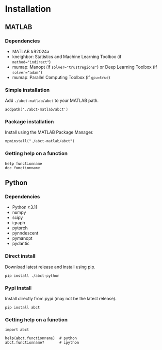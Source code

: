 # Installation

## MATLAB

### Dependencies

- MATLAB ≥R2024a
- kneighbor: Statistics and Machine Learning Toolbox (if `method="indirect"`)
- mumap: Manopt (if `solver="trustregions"`) or Deep Learning Toolbox (if `solver="adam"`)
- mumap: Parallel Computing Toolbox (if `gpu=true`)

### Simple installation

Add `./abct-matlab/abct` to your MATLAB path.
```
addpath('./abct-matlab/abct')
```

### Package installation

Install using the MATLAB Package Manager.
```
mpminstall("./abct-matlab/abct")
```

### Getting help on a function

```
help functionname
doc functionname
```

## Python

### Dependencies

- Python ≥3.11
- numpy
- scipy
- igraph
- pytorch
- pynndescent
- pymanopt
- pydantic

### Direct install

Download latest release and install using pip.
```
pip install ./abct-python
```

### Pypi install

Install directly from pypi (may not be the latest release).
```
pip install abct
```

### Getting help on a function

```
import abct

help(abct.functionname)  # python
abct.functionname?       # ipython
```
